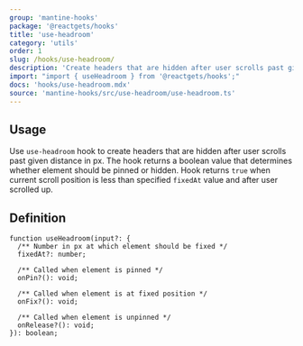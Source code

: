 ```yaml
---
group: 'mantine-hooks'
package: '@reactgets/hooks'
title: 'use-headroom'
category: 'utils'
order: 1
slug: /hooks/use-headroom/
description: 'Create headers that are hidden after user scrolls past given distance'
import: "import { useHeadroom } from '@reactgets/hooks';"
docs: 'hooks/use-headroom.mdx'
source: 'mantine-hooks/src/use-headroom/use-headroom.ts'
---
```



## Usage

Use `use-headroom` hook to create headers that are hidden after user scrolls past given distance in px.
The hook returns a boolean value that determines whether element should be pinned or hidden.
Hook returns `true` when current scroll position is less than specified `fixedAt` value and
after user scrolled up.

<Demo data={HooksDemos.useHeadroomDemo} />

## Definition

```tsx
function useHeadroom(input?: {
  /** Number in px at which element should be fixed */
  fixedAt?: number;

  /** Called when element is pinned */
  onPin?(): void;

  /** Called when element is at fixed position */
  onFix?(): void;

  /** Called when element is unpinned */
  onRelease?(): void;
}): boolean;
```
